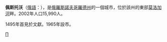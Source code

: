 {{coord|58|36|N|35|49|E|display=title}}
'''佩斯托沃'''（[[俄語|俄語]]：'''{{lang|ru|Песто́во}}'''），是[[俄羅斯|俄羅斯]][[諾夫哥羅德州|諾夫哥羅德州]]的一個城市，位於該州的東部[[莫洛加河|莫洛加河]]畔。2002年人口15,990人。

1495年首見於文獻。1965年設市。

{{諾夫哥羅德州城市}}

[[Category:諾夫哥羅德州城市|П]]